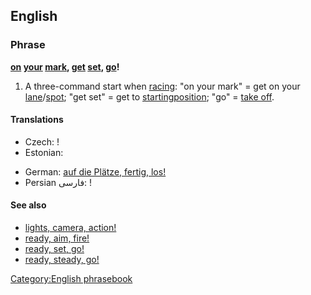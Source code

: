 ==English==

===Phrase===
'''[[on]] [[your]] [[mark]], [[get]] [[set]], [[go]]!'''

# A three-command start when [[racing]]: "on your mark" = get on your [[lane]]/[[spot]]; "get set" = get to [[starting ]][[position]]; "go" = [[take off]].

====Translations====
{{rftrans}}
{{trans-top|three-command start of racing}}
* Czech: {{t-|cs|připravit se, pozor, start}}!
* Estonian: {{t|et|kohtadele, valmisolla, läks!}}
{{trans-mid}}
* German: [[auf die Plätze, fertig, los!]]
* Persian فارسی: {{t-|fa|بجای خود،آماده، حرکت |xs=Persian}}!
{{trans-bottom}}

====See also====
* [[lights, camera, action!]]
* [[ready, aim, fire!]]
* [[ready, set, go!]]
* [[ready, steady, go!]]

[[Category:English phrasebook]]